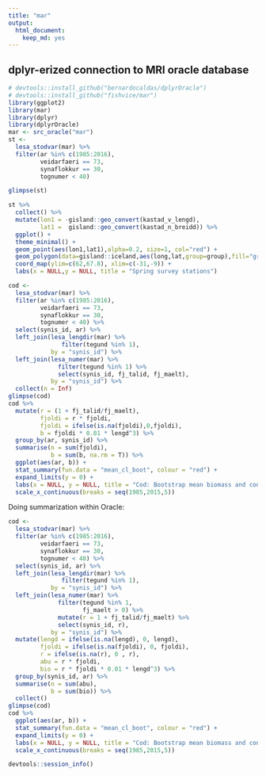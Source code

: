 ```yaml
---
title: "mar"
output: 
  html_document: 
    keep_md: yes
---
```


## dplyr-erized connection to MRI oracle database

```r
# devtools::install_github("bernardocaldas/dplyrOracle")
# devtools::install_github("fishvice/mar")
library(ggplot2)
library(mar)
library(dplyr)
library(dplyrOracle)
mar <- src_oracle("mar")
st <-
  lesa_stodvar(mar) %>%
  filter(ar %in% c(1985:2016),
         veidarfaeri == 73,
         synaflokkur == 30,
         tognumer < 40)
```


```r
glimpse(st)
```


```r
st %>% 
  collect() %>% 
  mutate(lon1 = -gisland::geo_convert(kastad_v_lengd),
         lat1 =  gisland::geo_convert(kastad_n_breidd)) %>% 
  ggplot() +
  theme_minimal() +
  geom_point(aes(lon1,lat1),alpha=0.2, size=1, col="red") +
  geom_polygon(data=gisland::iceland,aes(long,lat,group=group),fill="grey90") +
  coord_map(ylim=c(62,67.8), xlim=c(-31,-9)) +
  labs(x = NULL,y = NULL, title = "Spring survey stations")
```

```r
cod <-
  lesa_stodvar(mar) %>%
  filter(ar %in% c(1985:2016),
         veidarfaeri == 73,
         synaflokkur == 30,
         tognumer < 40) %>% 
  select(synis_id, ar) %>% 
  left_join(lesa_lengdir(mar) %>%
               filter(tegund %in% 1),
            by = "synis_id") %>%
  left_join(lesa_numer(mar) %>%
              filter(tegund %in% 1) %>% 
              select(synis_id, fj_talid, fj_maelt),
            by = "synis_id") %>% 
  collect(n = Inf) 
glimpse(cod)
cod %>% 
  mutate(r = (1 + fj_talid/fj_maelt),
         fjoldi = r * fjoldi,
         fjoldi = ifelse(is.na(fjoldi),0,fjoldi),
         b = fjoldi * 0.01 * lengd^3) %>% 
  group_by(ar, synis_id) %>% 
  summarise(n = sum(fjoldi),
            b = sum(b, na.rm = T)) %>% 
  ggplot(aes(ar, b)) +
  stat_summary(fun.data = "mean_cl_boot", colour = "red") +
  expand_limits(y = 0) +
  labs(x = NULL, y = NULL, title = "Cod: Bootstrap mean biomass and confidence interval") +
  scale_x_continuous(breaks = seq(1985,2015,5))
```

Doing summarization within Oracle:
```r
cod <-
  lesa_stodvar(mar) %>%
  filter(ar %in% c(1985:2016),
         veidarfaeri == 73,
         synaflokkur == 30,
         tognumer < 40) %>% 
  select(synis_id, ar) %>% 
  left_join(lesa_lengdir(mar) %>%
               filter(tegund %in% 1),
            by = "synis_id") %>%
  left_join(lesa_numer(mar) %>%
              filter(tegund %in% 1,
                     fj_maelt > 0) %>% 
              mutate(r = 1 + fj_talid/fj_maelt) %>% 
              select(synis_id, r),
            by = "synis_id") %>%
  mutate(lengd = ifelse(is.na(lengd), 0, lengd),
         fjoldi = ifelse(is.na(fjoldi), 0, fjoldi),
         r = ifelse(is.na(r), 0 , r),
         abu = r * fjoldi,
         bio = r * fjoldi * 0.01 * lengd^3) %>% 
  group_by(synis_id, ar) %>% 
  summarise(n = sum(abu),
            b = sum(bio)) %>% 
  collect()
glimpse(cod)
cod %>% 
  ggplot(aes(ar, b)) +
  stat_summary(fun.data = "mean_cl_boot", colour = "red") +
  expand_limits(y = 0) +
  labs(x = NULL, y = NULL, title = "Cod: Bootstrap mean biomass and confidence interval") +
  scale_x_continuous(breaks = seq(1985,2015,5))
```

```r
devtools::session_info()
```
